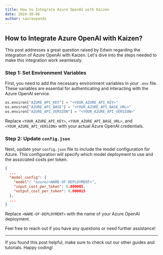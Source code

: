 ```yaml
---  
title: How to Integrate Azure OpenAI with Kaizen  
date: 2024-30-06  
author: sauravpanda  
---  
```

   
## How to Integrate Azure OpenAI with Kaizen?  
   
This post addresses a great question raised by Edwin regarding the integration of Azure OpenAI with Kaizen. Let's dive into the steps needed to make this integration work seamlessly.  
   
### Step 1: Set Environment Variables  
   
First, you need to add the necessary environment variables in your `.env` file. These variables are essential for authenticating and interacting with the Azure OpenAI service.  
   
```python  
os.environ["AZURE_API_KEY"] = "<YOUR_AZURE_API_KEY>"  
os.environ["AZURE_API_BASE"] = "<YOUR_AZURE_API_BASE_URL>"  
os.environ["AZURE_API_VERSION"] = "<YOUR_AZURE_API_VERSION>"  
```  
   
Replace `<YOUR_AZURE_API_KEY>`, `<YOUR_AZURE_API_BASE_URL>`, and `<YOUR_AZURE_API_VERSION>` with your actual Azure OpenAI credentials.  
   
### Step 2: Update `config.json`  
   
Next, update your `config.json` file to include the model configuration for Azure. This configuration will specify which model deployment to use and the associated costs per token.  
   
```json  
{  
  ...  
  "model_config": {  
    "model": "azure/<NAME-OF-DEPLOYMENT>",  
    "input_cost_per_token": 0.000005,  
    "output_cost_per_token": 0.000015  
  },  
  ...  
}  
```  
   
Replace `<NAME-OF-DEPLOYMENT>` with the name of your Azure OpenAI deployment.  
   
Feel free to reach out if you have any questions or need further assistance!  
   
---  
   
If you found this post helpful, make sure to check out our other guides and tutorials. Happy coding!  
